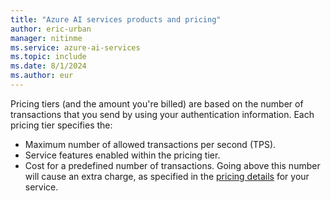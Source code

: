 ```yaml
---
title: "Azure AI services products and pricing"
author: eric-urban
manager: nitinme
ms.service: azure-ai-services
ms.topic: include
ms.date: 8/1/2024
ms.author: eur
---
```


Pricing tiers (and the amount you're billed) are based on the number of transactions that you send by using your authentication information. Each pricing tier specifies the:

* Maximum number of allowed transactions per second (TPS).
* Service features enabled within the pricing tier.
* Cost for a predefined number of transactions. Going above this number will cause an extra charge, as specified in the [pricing details](https://azure.microsoft.com/pricing/details/cognitive-services/custom-vision-service/) for your service.
